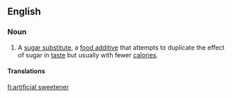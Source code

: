 ==English==
{{wikipedia}}

===Noun===
{{en-noun}}

# A [[sugar substitute]], a [[food additive]] that attempts to duplicate the effect of sugar in [[taste]] but usually with fewer [[calorie|calories]].

====Translations====
{{trans-see|sugar substitute}}

[[fi:artificial sweetener]]